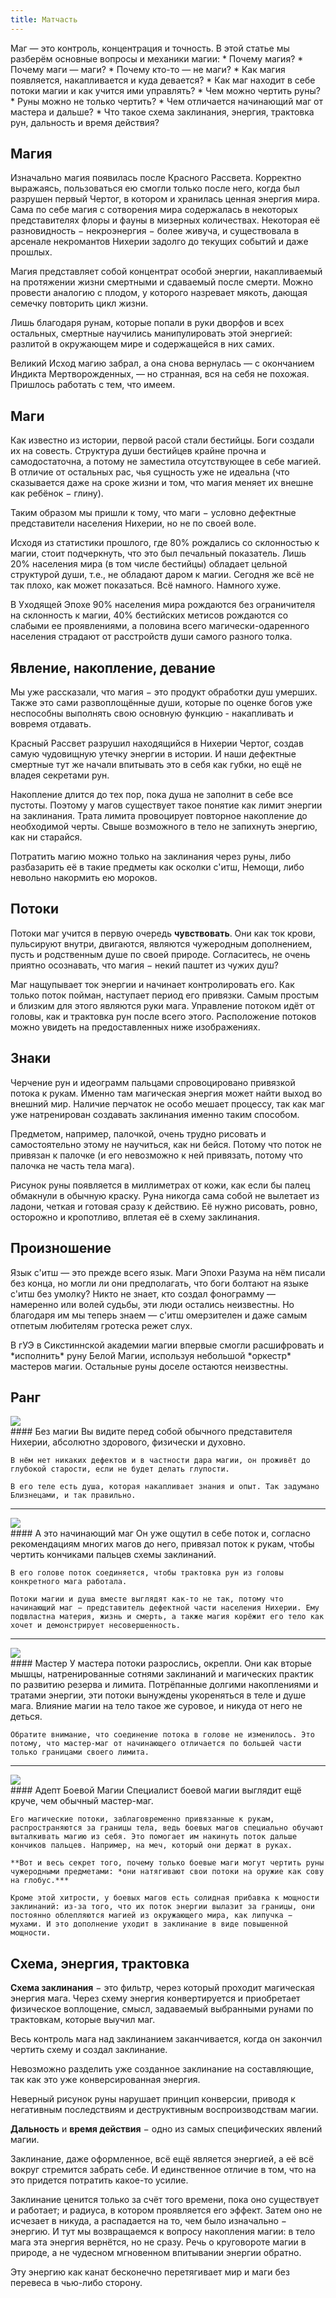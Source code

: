 ```yaml
---
title: Матчасть
---
```



<ButtonCover src="pic.jpg" title="Теория Магии" author="Dominik Mayer" authorHref="https://www.artstation.com/dtmayer" />
<BlockquoteBox attention center>
    Маг — это контроль, концентрация и точность.
</BlockquoteBox>
<BlockquoteBox attention text>
    В этой статье мы разберём основные вопросы и механики магии:
    * Почему магия?
    * Почему маги — маги?
    * Почему кто-то — не маги?
    * Как магия появляется, накапливается и куда девается?
    * Как маг находит в себе потоки магии и как учится ими управлять?
    * Чем можно чертить руны?
    * Руны можно не только чертить?
    * Чем отличается начинающий маг от мастера и дальше?
    * Что такое схема заклинания, энергия, трактовка рун, дальность и время действия?
</BlockquoteBox>

## Магия
Изначально магия появилась после Красного Рассвета. Корректно выражаясь, пользоваться ею смогли только после него, когда был разрушен первый Чертог, в котором и хранилась ценная энергия мира. Сама по себе магия с сотворения мира содержалась в некоторых представителях флоры и фауны в мизерных количествах. Некоторая её разновидность − некроэнергия − более живуча, и существовала в арсенале некромантов Нихерии задолго до текущих событий и даже прошлых.

Магия представляет собой концентрат особой энергии, накапливаемый на протяжении жизни смертными и сдаваемый после смерти. Можно провести аналогию с плодом, у которого назревает мякоть, дающая семечку повторить цикл жизни.

Лишь благодаря рунам, которые попали в руки дворфов и всех остальных, смертные научились манипулировать этой энергией: разлитой в окружающем мире и содержащейся в них самих.

Великий Исход магию забрал, а она снова вернулась — с окончанием Индикта Мертворожденных, — но странная, вся на себя не похожая. Пришлось работать с тем, что имеем.

## Маги
Как известно из истории, первой расой стали бестийцы. Боги создали их на совесть. Структура души бестийцев крайне прочна и самодостаточна, а потому не заместила отсутствующее в себе магией. В отличие от остальных рас, чья сущность уже не идеальна (что сказывается даже на сроке жизни и том, что магия меняет их внешне как ребёнок − глину).

Таким образом мы пришли к тому, что маги − условно дефектные представители населения Нихерии, но не по своей воле.

Исходя из статистики прошлого, где 80% рождались со склонностью к магии, стоит подчеркнуть, что это был печальный показатель. Лишь 20% населения мира (в том числе бестийцы) обладает цельной структурой души, т.е., не обладают даром к магии. Сегодня же всё не так плохо, как может показаться. Всё намного. Намного хуже.

В Уходящей Эпохе 90% населения мира рождаются без ограничителя на склонность к магии, 40% бестийских метисов рождаются со слабыми ее проявлениями, а половина всего магически-одаренного населения страдают от расстройств души самого разного толка.

## Явление, накопление, девание
Мы уже рассказали, что магия − это продукт обработки душ умерших. Также это сами развоплощённые души, которые по оценке богов уже неспособны выполнять свою основную функцию - накапливать и вовремя отдавать.

Красный Рассвет разрушил находящийся в Нихерии Чертог, создав самую чудовищную утечку энергии в истории. И наши дефектные смертные тут же начали впитывать это в себя как губки, но ещё не владея секретами рун.

Накопление длится до тех пор, пока душа не заполнит в себе все пустоты. Поэтому у магов существует такое понятие как лимит энергии на заклинания. Трата лимита провоцирует повторное накопление до необходимой черты. Свыше возможного в тело не запихнуть энергию, как ни старайся.

Потратить магию можно только на заклинания через руны, либо разбазарить её в такие предметы как осколки с'итш, Немощи, либо невольно накормить ею мороков.

## Потоки
Потоки маг учится в первую очередь **чувствовать**. Они как ток крови, пульсируют внутри, двигаются, являются чужеродным дополнением, пусть и родственным душе по своей природе. Согласитесь, не очень приятно осознавать, что магия − некий паштет из чужих душ?

Маг нащупывает ток энергии и начинает контролировать его. Как только поток пойман, наступает период его привязки. Самым простым и близким для этого являются руки мага.
Управление потоком идёт от головы, как и трактовка рун после всего этого. Расположение потоков можно увидеть на предоставленных ниже изображениях.

## Знаки
Черчение рун и идеограмм пальцами спровоцировано привязкой потока к рукам. Именно там магическая энергия может найти выход во внешний мир. Наличие перчаток не особо мешает процессу, так как маг уже натренирован создавать заклинания именно таким способом.

Предметом, например, палочкой, очень трудно рисовать и самостоятельно этому не научиться, как ни бейся. Потому что поток не привязан к палочке (и его невозможно к ней привязать, потому что палочка не часть тела мага).

Рисунок руны появляется в миллиметрах от кожи, как если бы палец обмакнули в обычную краску. Руна никогда сама собой не вылетает из ладони, четкая и готовая сразу к действию. Её нужно рисовать, ровно, осторожно и кропотливо, вплетая её в схему заклинания.

## Произношение
Язык с'итш — это прежде всего язык. Маги Эпохи Разума на нём писали без конца, но могли ли они предполагать, что боги болтают на языке с'итш без умолку? Никто не знает, кто создал фонограмму — намеренно или волей судьбы, эти люди остались неизвестны. Но благодаря им мы теперь знаем — с'итш омерзителен и даже самым отпетым любителям гротеска режет слух.

<BlockquoteBox mystery>
    В гУЭ в Сикстиннской академии магии впервые смогли расшифровать и *исполнить* руну Белой Магии, используя небольшой *оркестр* мастеров магии. Остальные руны доселе остаются неизвестны.
</BlockquoteBox>

## Ранг

<Board gap="20px">
<img src="1.jpg"/>
<div>
    #### Без магии
    Вы видите перед собой обычного представителя Нихерии, абсолютно здорового, физически и духовно.

    В нём нет никаких дефектов и в частности дара магии, он проживёт до глубокой старости, если не будет делать глупости.

    В его теле есть душа, которая накапливает знания и опыт. Так задумано Близнецами, и так правильно.
</div>
</Board>
<hr/>
<Board gap="20px">
<img src="2.jpg"/>
<div>
    #### А это начинающий маг
    Он уже ощутил в себе поток и, согласно рекомендациям многих магов до него, привязал поток к рукам, чтобы чертить кончиками пальцев схемы заклинаний.

    В его голове поток соединяется, чтобы трактовка рун из головы конкретного мага работала.

    Потоки магии и душа вместе выглядят как-то не так, потому что начинающий маг − представитель дефектной части населения Нихерии. Ему подвластна материя, жизнь и смерть, а также магия корёжит его тело как хочет и демонстрирует несовершенность.
</div>
</Board>
<hr/>
<Board gap="20px">
<img src="3.jpg"/>
<div>
    #### Мастер
    У мастера потоки разрослись, окрепли. Они как вторые мышцы, натренированные сотнями заклинаний и магических практик по развитию резерва и лимита. Потрёпанные долгими накоплениями и тратами энергии, эти потоки вынуждены укореняться в теле и душе мага. Влияние магии на тело такое же суровое, и никуда от него не деться.

    Обратите внимание, что соединение потока в голове не изменилось. Это потому, что мастер-маг от начинающего отличается по большей части только границами своего лимита.
</div>
</Board>
<hr/>
<Board gap="20px">
<img src="4.jpg"/>
<div>
    #### Адепт Боевой Магии
    Специалист боевой магии выглядит ещё круче, чем обычный мастер-маг.

    Его магические потоки, заблаговременно привязанные к рукам, распространяются за границы тела, ведь боевых магов специально обучают выталкивать магию из себя. Это помогает им накинуть поток дальше кончиков пальцев. Например, на меч, который они держат в руках.

    **Вот и весь секрет того, почему только боевые маги могут чертить руны чужеродными предметами: *они натягивают свои потоки на оружие как сову на глобус.***

    Кроме этой хитрости, у боевых магов есть солидная прибавка к мощности заклинаний: из-за того, что их поток энергии вылазит за границы, они постоянно облепляются магией из окружающего мира, как липучка − мухами. И это дополнение уходит в заклинание в виде повышенной мощности.
</div>
</Board>

## Схема, энергия, трактовка
**Схема заклинания** − это фильтр, через который проходит магическая энергия мага. Через схему энергия конвертируется и приобретает физическое воплощение, смысл, задаваемый выбранными рунами по трактовкам, которые выучил маг.

Весь контроль мага над заклинанием заканчивается, когда он закончил чертить схему и создал заклинание.

Невозможно разделить уже созданное заклинание на составляющие, так как это уже конверсированная энергия.

Неверный рисунок руны нарушает принцип конверсии, приводя к негативным последствиям и деструктивным воспроизводствам магии.

**Дальность** и **время действия** − одно из самых специфических явлений магии.

Заклинание, даже оформленное, всё ещё является энергией, а её всё вокруг стремится забрать себе. И единственное отличие в том, что на это придется потратить какое-то усилие.

Заклинание ценится только за счёт того времени, пока оно существует и работает; и радиуса, в котором проявляется его эффект. Затем оно не исчезает в никуда, а распадается на то, чем было изначально − энергию. И тут мы возвращаемся к вопросу накопления магии: в тело мага эта энергия вернётся, но не сразу. Речь о круговороте магии в природе, а не чудесном мгновенном впитывании энергии обратно.

Эту энергию как канат бесконечно перетягивает мир и маги без перевеса в чью-либо сторону.
